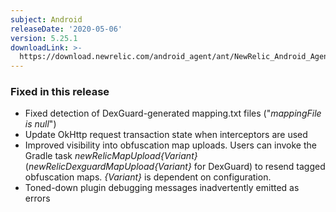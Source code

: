 ```yaml
---
subject: Android
releaseDate: '2020-05-06'
version: 5.25.1
downloadLink: >-
  https://download.newrelic.com/android_agent/ant/NewRelic_Android_Agent_5.25.1.zip
---
```


### Fixed in this release

* Fixed detection of DexGuard-generated mapping.txt files ("_mappingFile is null_")
* Update OkHttp request transaction state when interceptors are used
* Improved visibility into obfuscation map uploads. Users can invoke the Gradle task _newRelicMapUpload&#x7B;Variant}_ (_newRelicDexguardMapUpload&#x7B;Variant}_ for DexGuard) to resend tagged obfuscation maps. _&#x7B;Variant}_ is dependent on configuration.
* Toned-down plugin debugging messages inadvertently emitted as errors
